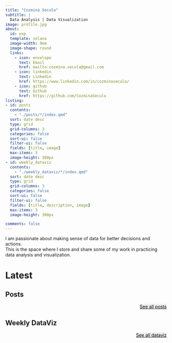 ```yaml
---
title: "Cozmina Secula"
subtitle: |
  Data Analysis | Data Visualization
image: profile.jpg
about:
  id: exp
  template: solana
  image-width: 9em
  image-shape: round
  links: 
    - icon: envelope
      text: Email
      href: mailto:cozmina.secula@gmail.com
    - icon: linkedin
      text: Linkedin
      href: https://www.linkedin.com/in/cozminasecula/
    - icon: github
      text: Github
      href: https://github.com/CozminaSecula
listing:
- id: posts
  contents:
    - "./posts/*/index.qmd"
  sort: date desc
  type: grid
  grid-columns: 3
  categories: false
  sort-ui: false
  filter-ui: false
  fields: [title, image]
  max-items: 3
  image-height: 300px
- id: weekly_dataviz
  contents:
    - "./weekly_dataviz/*/index.qmd"
  sort: date desc
  type: grid
  grid-columns: 3
  categories: false
  sort-ui: false
  filter-ui: false
  fields: [title, description, image]
  max-items: 3  
  image-height: 300px

comments: false
---
```


::: {#exp}
:::

I am passionate about making sense of data for better decisions and actions. <br>This is the space where I store and share some of my work in practicing data analysis and visualization.

# Latest

## Posts

:::{.column-body-outset-right}

:::{#posts}
:::

<div style="text-align: right">
  <p><a href="posts.qmd" class="btn btn-lg" style="background-color: #eee; color: black; ">See all posts </a></p>
</div>


## Weekly DataViz

:::{#weekly_dataviz}
:::



<div style="text-align: right">
  <p><a href="weekly_dataviz.qmd" class="btn btn-lg" style="background-color: #eee; color: black;">See all dataviz </a></p>
</div>


:::
